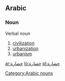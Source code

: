 ==Arabic==

===Noun===
'''{{Arab|حَضَارَة}}''' {{IPAchar|(ḥaḍāra)}}
;Verbal noun

# [[civilization]]
# [[urbanization]]
# [[urbanism]]

[[Category:Arabic nouns]]

[[ar:حضارة]]
[[lo:حضارة]]
[[pl:حضارة]]